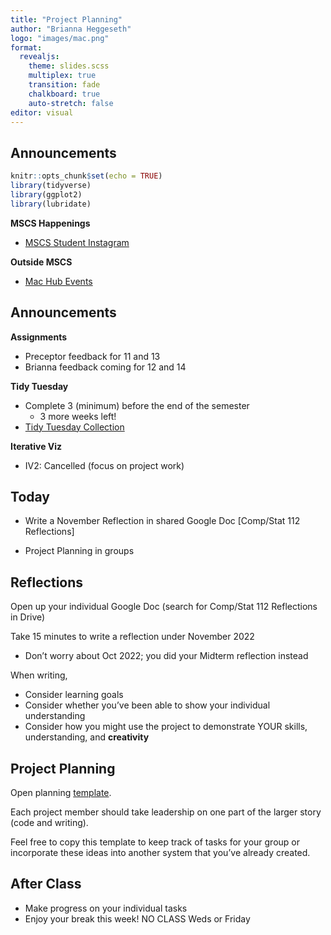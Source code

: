 ```yaml
---
title: "Project Planning"
author: "Brianna Heggeseth"
logo: "images/mac.png"
format: 
  revealjs:
    theme: slides.scss
    multiplex: true
    transition: fade
    chalkboard: true
    auto-stretch: false
editor: visual
---
```


## Announcements {.unnumbered .smaller}

```r
knitr::opts_chunk$set(echo = TRUE)
library(tidyverse)
library(ggplot2)
library(lubridate)
```

**MSCS Happenings**

-   [MSCS Student Instagram](https://www.instagram.com/macalestermscs/)

**Outside MSCS**

-   [Mac Hub Events](https://docs.google.com/document/d/1kL-gNrtLwAcdaF5Vot4IW25Js2UvEIzRzFsHuRGrdqc/edit)

## Announcements {.unnumbered .smaller}

**Assignments**

- Preceptor feedback for 11 and 13
- Brianna feedback coming for 12 and 14

**Tidy Tuesday**

-   Complete 3 (minimum) before the end of the semester
    -   3 more weeks left!
-   [Tidy Tuesday Collection](https://docs.google.com/presentation/d/1fFcL0JRvGYz6AxGJ9Y53m6VBDX4J4i605jcC3qqVMNk/edit#slide=id.p)

**Iterative Viz**

-   IV2: Cancelled (focus on project work)

## Today

- Write a November Reflection in shared Google Doc [Comp/Stat 112 Reflections]

   
- Project Planning in groups

## Reflections {.smaller}

Open up your individual Google Doc (search for Comp/Stat 112 Reflections in Drive)

Take 15 minutes to write a reflection under November 2022 

  - Don't worry about Oct 2022; you did your Midterm reflection instead
  
When writing, 

   - Consider learning goals
   - Consider whether you've been able to show your individual understanding
   - Consider how you might use the project to demonstrate YOUR skills, understanding, and **creativity**



## Project Planning {.smaller}

Open planning [template](https://docs.google.com/document/d/1LlGDwriefkZLWvSKINzv5LuPJw237FvoH9jzRmhGDNg/edit?usp=sharing).


Each project member should take leadership on one part of the larger story (code and writing).

Feel free to copy this template to keep track of tasks for your group or incorporate these ideas into another system that you've already created.




## After Class {.unnumbered}

-   Make progress on your individual tasks
-   Enjoy your break this week! NO CLASS Weds or Friday
